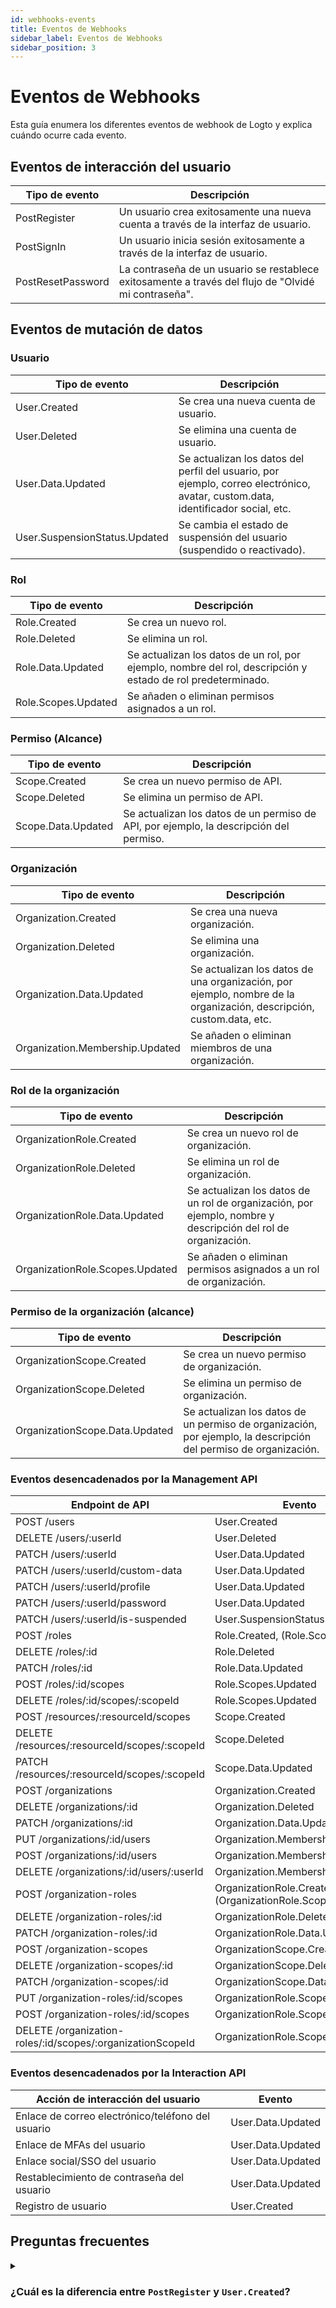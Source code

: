 ```yaml
---
id: webhooks-events
title: Eventos de Webhooks
sidebar_label: Eventos de Webhooks
sidebar_position: 3
---
```


# Eventos de Webhooks

Esta guía enumera los diferentes eventos de webhook de Logto y explica cuándo ocurre cada evento.

## Eventos de interacción del usuario

| Tipo de evento    | Descripción                                                                                          |
| ----------------- | ---------------------------------------------------------------------------------------------------- |
| PostRegister      | Un usuario crea exitosamente una nueva cuenta a través de la interfaz de usuario.                    |
| PostSignIn        | Un usuario inicia sesión exitosamente a través de la interfaz de usuario.                            |
| PostResetPassword | La contraseña de un usuario se restablece exitosamente a través del flujo de "Olvidé mi contraseña". |

## Eventos de mutación de datos

### Usuario

| Tipo de evento                | Descripción                                                                                                                      |
| ----------------------------- | -------------------------------------------------------------------------------------------------------------------------------- |
| User.Created                  | Se crea una nueva cuenta de usuario.                                                                                             |
| User.Deleted                  | Se elimina una cuenta de usuario.                                                                                                |
| User.Data.Updated             | Se actualizan los datos del perfil del usuario, por ejemplo, correo electrónico, avatar, custom.data, identificador social, etc. |
| User.SuspensionStatus.Updated | Se cambia el estado de suspensión del usuario (suspendido o reactivado).                                                         |

### Rol

| Tipo de evento      | Descripción                                                                                                 |
| ------------------- | ----------------------------------------------------------------------------------------------------------- |
| Role.Created        | Se crea un nuevo rol.                                                                                       |
| Role.Deleted        | Se elimina un rol.                                                                                          |
| Role.Data.Updated   | Se actualizan los datos de un rol, por ejemplo, nombre del rol, descripción y estado de rol predeterminado. |
| Role.Scopes.Updated | Se añaden o eliminan permisos asignados a un rol.                                                           |

### Permiso (Alcance)

| Tipo de evento     | Descripción                                                                            |
| ------------------ | -------------------------------------------------------------------------------------- |
| Scope.Created      | Se crea un nuevo permiso de API.                                                       |
| Scope.Deleted      | Se elimina un permiso de API.                                                          |
| Scope.Data.Updated | Se actualizan los datos de un permiso de API, por ejemplo, la descripción del permiso. |

### Organización

| Tipo de evento                  | Descripción                                                                                                         |
| ------------------------------- | ------------------------------------------------------------------------------------------------------------------- |
| Organization.Created            | Se crea una nueva organización.                                                                                     |
| Organization.Deleted            | Se elimina una organización.                                                                                        |
| Organization.Data.Updated       | Se actualizan los datos de una organización, por ejemplo, nombre de la organización, descripción, custom.data, etc. |
| Organization.Membership.Updated | Se añaden o eliminan miembros de una organización.                                                                  |

### Rol de la organización

| Tipo de evento                  | Descripción                                                                                                   |
| ------------------------------- | ------------------------------------------------------------------------------------------------------------- |
| OrganizationRole.Created        | Se crea un nuevo rol de organización.                                                                         |
| OrganizationRole.Deleted        | Se elimina un rol de organización.                                                                            |
| OrganizationRole.Data.Updated   | Se actualizan los datos de un rol de organización, por ejemplo, nombre y descripción del rol de organización. |
| OrganizationRole.Scopes.Updated | Se añaden o eliminan permisos asignados a un rol de organización.                                             |

### Permiso de la organización (alcance)

| Tipo de evento                 | Descripción                                                                                                     |
| ------------------------------ | --------------------------------------------------------------------------------------------------------------- |
| OrganizationScope.Created      | Se crea un nuevo permiso de organización.                                                                       |
| OrganizationScope.Deleted      | Se elimina un permiso de organización.                                                                          |
| OrganizationScope.Data.Updated | Se actualizan los datos de un permiso de organización, por ejemplo, la descripción del permiso de organización. |

### Eventos desencadenados por la Management API

| Endpoint de API                                            | Evento                                                      |
| ---------------------------------------------------------- | ----------------------------------------------------------- |
| POST /users                                                | User.Created                                                |
| DELETE /users/:userId                                      | User.Deleted                                                |
| PATCH /users/:userId                                       | User.Data.Updated                                           |
| PATCH /users/:userId/custom-data                           | User.Data.Updated                                           |
| PATCH /users/:userId/profile                               | User.Data.Updated                                           |
| PATCH /users/:userId/password                              | User.Data.Updated                                           |
| PATCH /users/:userId/is-suspended                          | User.SuspensionStatus.Updated                               |
| POST /roles                                                | Role.Created, (Role.Scopes.Update)                          |
| DELETE /roles/:id                                          | Role.Deleted                                                |
| PATCH /roles/:id                                           | Role.Data.Updated                                           |
| POST /roles/:id/scopes                                     | Role.Scopes.Updated                                         |
| DELETE /roles/:id/scopes/:scopeId                          | Role.Scopes.Updated                                         |
| POST /resources/:resourceId/scopes                         | Scope.Created                                               |
| DELETE /resources/:resourceId/scopes/:scopeId              | Scope.Deleted                                               |
| PATCH /resources/:resourceId/scopes/:scopeId               | Scope.Data.Updated                                          |
| POST /organizations                                        | Organization.Created                                        |
| DELETE /organizations/:id                                  | Organization.Deleted                                        |
| PATCH /organizations/:id                                   | Organization.Data.Updated                                   |
| PUT /organizations/:id/users                               | Organization.Membership.Updated                             |
| POST /organizations/:id/users                              | Organization.Membership.Updated                             |
| DELETE /organizations/:id/users/:userId                    | Organization.Membership.Updated                             |
| POST /organization-roles                                   | OrganizationRole.Created, (OrganizationRole.Scopes.Updated) |
| DELETE /organization-roles/:id                             | OrganizationRole.Deleted                                    |
| PATCH /organization-roles/:id                              | OrganizationRole.Data.Updated                               |
| POST /organization-scopes                                  | OrganizationScope.Created                                   |
| DELETE /organization-scopes/:id                            | OrganizationScope.Deleted                                   |
| PATCH /organization-scopes/:id                             | OrganizationScope.Data.Updated                              |
| PUT /organization-roles/:id/scopes                         | OrganizationRole.Scopes.Updated                             |
| POST /organization-roles/:id/scopes                        | OrganizationRole.Scopes.Updated                             |
| DELETE /organization-roles/:id/scopes/:organizationScopeId | OrganizationRole.Scopes.Updated                             |

### Eventos desencadenados por la Interaction API

| Acción de interacción del usuario                 | Evento            |
| ------------------------------------------------- | ----------------- |
| Enlace de correo electrónico/teléfono del usuario | User.Data.Updated |
| Enlace de MFAs del usuario                        | User.Data.Updated |
| Enlace social/SSO del usuario                     | User.Data.Updated |
| Restablecimiento de contraseña del usuario        | User.Data.Updated |
| Registro de usuario                               | User.Created      |

## Preguntas frecuentes

<details>
<summary>

### ¿Cuál es la diferencia entre `PostRegister` y `User.Created`?

</summary>

`PostRegister` se activa cuando un usuario crea exitosamente una nueva cuenta a través del flujo de registro de usuario; `User.Created` se activa cuando se crea una nueva cuenta de usuario a través de la Management API.

</details>
